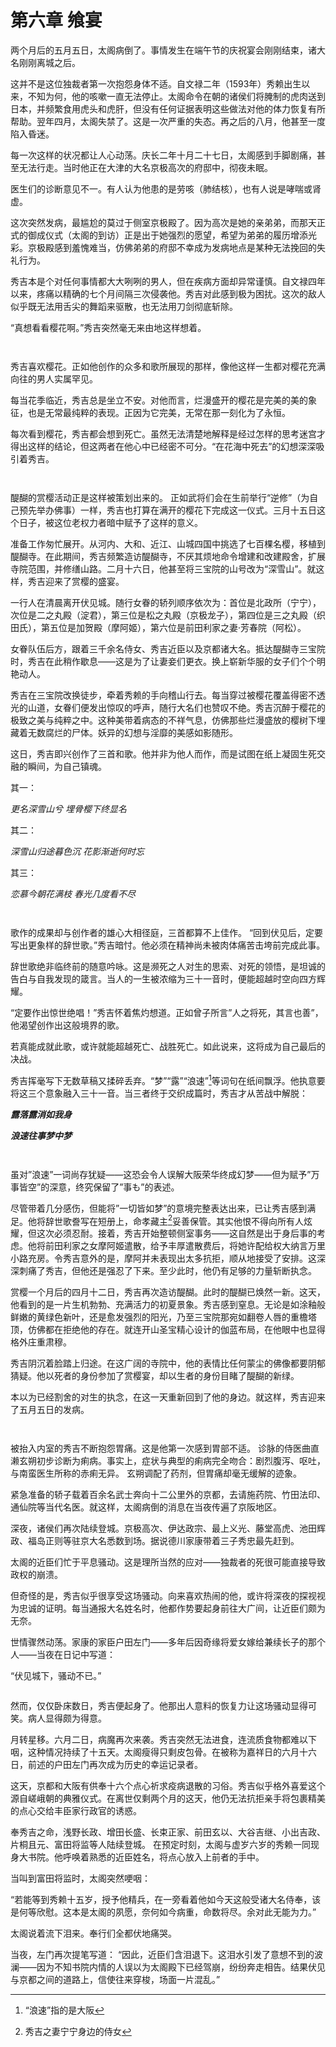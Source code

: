 # 第六章 飨宴 {-}

两个月后的五月五日，太阁病倒了。事情发生在端午节的庆祝宴会刚刚结束，诸大名刚刚离城之后。

这并不是这位独裁者第一次抱怨身体不适。自文禄二年（1593年）秀赖出生以来，不知为何，他的咳嗽一直无法停止。太阁命令在朝的诸侯们将腌制的虎肉送到日本，并频繁食用虎头和虎肝，但没有任何证据表明这些做法对他的体力恢复有所帮助。翌年四月，太阁失禁了。这是一次严重的失态。再之后的八月，他甚至一度陷入昏迷。

每一次这样的状况都让人心动荡。庆长二年十月二十七日，太阁感到手脚剧痛，甚至无法行走。当时他正在大津的大名京极高次的府邸中，彻夜未眠。

医生们的诊断意见不一。有人认为他患的是劳咳（肺结核），也有人说是哮喘或肾虚。

这次突然发病，最尴尬的莫过于侧室京极殿了。因为高次是她的亲弟弟，而那天正式的御成仪式（太阁的到访）正是出于她强烈的愿望，希望为弟弟的履历增添光彩。京极殿感到羞愧难当，仿佛弟弟的府邸不幸成为发病地点是某种无法挽回的失礼行为。

秀吉本是个对任何事情都大大咧咧的男人，但在疾病方面却异常谨慎。自文禄四年以来，疼痛以精确的七个月间隔三次侵袭他。秀吉对此感到极为困扰。这次的敌人似乎既无法用舌尖的舞蹈来驱散，也无法用刀剑彻底斩除。

“真想看看樱花啊。”秀吉突然毫无来由地这样想着。

<p style="margin-bottom: 3em;"></p>

秀吉喜欢樱花。正如他创作的众多和歌所展现的那样，像他这样一生都对樱花充满向往的男人实属罕见。

每当花季临近，秀吉总是坐立不安。对他而言，烂漫盛开的樱花是完美的美的象征，也是无常最纯粹的表现。正因为它完美，无常在那一刻化为了永恒。

每次看到樱花，秀吉都会想到死亡。虽然无法清楚地解释是经过怎样的思考迷宫才得出这样的结论，但这两者在他心中已经密不可分。“在花海中死去”的幻想深深吸引着秀吉。

<p style="margin-bottom: 3em;"></p>

醍醐的赏樱活动正是这样被策划出来的。
正如武将们会在生前举行“逆修”（为自己预先举办佛事）一样，秀吉也打算在满开的樱花下完成这一仪式。三月十五日这个日子，被这位老权力者暗中赋予了这样的意义。

准备工作匆忙展开。从河内、大和、近江、山城四国中挑选了七百棵名樱，移植到醍醐寺。在此期间，秀吉频繁造访醍醐寺，不厌其烦地命令增建和改建殿舍，扩展寺院范围，并修缮山路。二月十六日，他甚至将三宝院的山号改为“深雪山”。就这样，秀吉迎来了赏樱的盛宴。

一行人在清晨离开伏见城。随行女眷的轿列顺序依次为：首位是北政所（宁宁），次位是二之丸殿（淀君），第三位是松之丸殿（京极龙子），第四位是三之丸殿（织田氏），第五位是加贺殿（摩阿姬），第六位是前田利家之妻·芳春院（阿松）。

女眷队伍后方，跟着三千余名侍女、秀吉近臣以及京都诸大名。抵达醍醐寺三宝院时，秀吉在此稍作歇息——这是为了让妻妾们更衣。换上崭新华服的女子们个个明艳动人。

秀吉在三宝院改换徒步，牵着秀赖的手向稽山行去。每当穿过被樱花覆盖得密不透光的山道，女眷们便发出惊叹的呼声，随行大名们也赞叹不绝。秀吉沉醉于樱花的极致之美与纯粹之中。这种美带着病态的不祥气息，仿佛那些烂漫盛放的樱树下埋藏着无数腐烂的尸体。妖异的幻想与淫靡的美感如影随形。

这日，秀吉即兴创作了三首和歌。他并非为他人而作，而是试图在纸上凝固生死交融的瞬间，为自己镇魂。

其一：

*更名深雪山兮*
*埋骨樱下终显名*

其二：

*深雪山归途暮色沉*
*花影渐逝何时忘*

其三：

*恋慕今朝花满枝*
*春光几度看不尽*

<p style="margin-bottom: 3em;"></p>

歌作的成果却与创作者的雄心大相径庭，三首都算不上佳作。
"回到伏见后，定要写出更象样的辞世歌。"秀吉暗忖。他必须在精神尚未被肉体痛苦击垮前完成此事。

辞世歌绝非临终前的随意吟咏。这是濒死之人对生的思索、对死的领悟，是坦诚的告白与自我发现的箴言。当人的一生被浓缩为三十一音时，便能超越时空向四方辉耀。

"定要作出惊世绝唱！"秀吉怀着焦灼想道。正如曾子所言"人之将死，其言也善"，他渴望创作出这般境界的歌。

若真能成就此歌，或许就能超越死亡、战胜死亡。如此说来，这将成为自己最后的决战。

秀吉挥毫写下无数草稿又揉碎丢弃。"梦""露""浪速"^[“浪速”指的是大阪]等词句在纸间飘浮。他执意要将这三个意象融入三十一音。当三者终于交织成篇时，秀吉才从苦战中解脱：

***露落露消如我身***

***浪速往事梦中梦***

<p style="margin-bottom: 3em;"></p>

虽对"浪速"一词尚存犹疑——这恐会令人误解大阪荣华终成幻梦——但为赋予"万事皆空"的深意，终究保留了"事も"的表述。

尽管带着几分感伤，但能将"一切皆如梦"的意境完整表达出来，已让秀吉感到满足。他将辞世歌誊写在短册上，命孝藏主^[秀吉之妻宁宁身边的侍女]妥善保管。其实他恨不得向所有人炫耀，但这次必须忍耐。接着，秀吉开始整顿侧室事务——这自然是出于身后事的考虑。他将前田利家之女摩阿姬遣散，给予丰厚遣散费后，将她许配给权大纳言万里小路充房。令秀吉意外的是，摩阿并未表现出太多抗拒，顺从地接受了安排。这深深刺痛了秀吉，但他还是强忍了下来。至少此时，他仍有足够的力量斩断执念。

赏樱一个月后的四月十二日，秀吉再次造访醍醐。此时的醍醐已焕然一新。这天，他看到的是一片生机勃勃、充满活力的初夏景象。秀吉感到窒息。无论是如涂釉般鲜嫩的黄绿色新叶，还是愈发强烈的阳光，乃至三宝院那宛如翻卷人唇的重檐塔顶，仿佛都在拒绝他的存在。就连开山圣宝精心设计的伽蓝布局，在他眼中也显得格外庄重肃穆。

秀吉阴沉着脸踏上归途。在这广阔的寺院中，他的表情比任何蒙尘的佛像都要阴郁猜疑。他以死者的身份参加了赏樱宴，却以生者的身份目睹了醍醐的新绿。

本以为已经割舍的对生的执念，在这一天重新回到了他的身边。就这样，秀吉迎来了五月五日的发病。

<p style="margin-bottom: 3em;"></p>
 
被抬入内室的秀吉不断抱怨胃痛。这是他第一次感到胃部不适。
诊脉的侍医曲直濑玄朔初步诊断为痢病。事实上，症状与典型的痢病完全吻合：剧烈腹泻、呕吐，与南蛮医生所称的赤痢无异。
玄朔调配了药剂，但胃痛却毫无缓解的迹象。

紧急准备的轿子载着百余名武士奔向十二公里外的京都，去请施药院、竹田法印、通仙院等当代名医。就这样，太阁病倒的消息在当夜传遍了京阪地区。

深夜，诸侯们再次陆续登城。京极高次、伊达政宗、最上义光、藤堂高虎、池田辉政、福岛正则等驻京大名悉数到场。据说德川家康带着三子秀忠最先赶到。

太阁的近臣们忙于平息骚动。这是理所当然的应对——独裁者的死很可能直接导致政权的崩溃。

但奇怪的是，秀吉似乎很享受这场骚动。向来喜欢热闹的他，或许将深夜的探视视为忠诚的证明。每当通报大名姓名时，他都作势要起身前往大广间，让近臣们颇为无奈。

世情骤然动荡。家康的家臣户田左门——多年后因奇缘将爱女嫁给兼续长子的那个人——当夜在日记中写道：

"伏见城下，骚动不已。"

<p style="margin-bottom: 2em;"></p>

然而，仅仅卧床数日，秀吉便起身了。他那出人意料的恢复力让这场骚动显得可笑。病人显得颇为得意。

月转星移。六月二日，病魔再次来袭。秀吉突然无法进食，连流质食物都难以下咽，这种情况持续了十五天。太阁瘦得只剩皮包骨。在被称为嘉祥日的六月十六日，前述的户田左门再次成为历史的幸运记录者。

这天，京都和大阪有供奉十六个点心祈求疫病退散的习俗。秀吉似乎格外喜爱这个源自嵯峨朝的典雅仪式。在离世仅剩两个月的这天，他仍无法抗拒亲手将包裹精美的点心交给丰臣家行政官的诱惑。

奉秀吉之命，浅野长政、增田长盛、长束正家、前田玄以、大谷吉继、小出吉政、片桐且元、富田将监等人陆续登城。
在预定时刻，太阁与虚岁六岁的秀赖一同现身大书院。他呼唤着熟悉的近臣姓名，将点心放入上前者的手中。

当叫到富田将监时，太阁突然哽咽：

"若能等到秀赖十五岁，授予他精兵，在一旁看着他如今天这般受诸大名侍奉，该是何等欣慰。这本是太阁的夙愿，奈何如今病重，命数将尽。余对此无能为力。"

太阁说着流下泪来。奉行们全都伏地痛哭。

当夜，左门再次提笔写道：
"因此，近臣们含泪退下。这泪水引发了意想不到的波澜——因为不知书院内情的人误以为太阁殿下已经驾崩，纷纷奔走相告。结果伏见与京都之间的道路上，信使往来穿梭，场面一片混乱。"